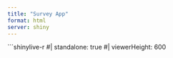 ```yaml
---
title: "Survey App"
format: html
server: shiny
---
```


```shinylive-r
#| standalone: true
#| viewerHeight: 600